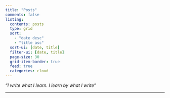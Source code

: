 ```yaml
---
title: "Posts"
comments: false
listing:
  contents: posts
  type: grid
  sort: 
    - "date desc"
    - "title asc"
  sort-ui: [date, title]
  filter-ui: [date, title]
  page-size: 30
  grid-item-border: true
  feed: true
  categories: cloud
---
```


_"I write what I learn. I learn by what I write"_

***